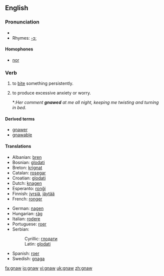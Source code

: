 ==English==

===Pronunciation===
* {{IPA|/nɔː/}}
* Rhymes: [[Rhymes:English:-ɔː|-ɔː]]

====Homophones====
*[[nor]]

===Verb===
{{en-verb}}
#{{transitive}} to [[bite]] something persistently.
#{{intransitive}} to produce excessive anxiety or worry.
#*:''Her comment '''gnawed''' at me all night, keeping me twisting and turning in bed.''

====Derived terms====
*[[gnawer]]
*[[gnawable]]

====Translations====
{{top}}
*Albanian: [[bren]]
*Bosnian: [[glodati]]
*Breton: [[krignat]]
*Catalan: [[rosegar]]
*Croatian: [[glodati]]
*Dutch: [[knagen]]
*Esperanto: [[ronĝi]]
*Finnish: [[jyrsiä]], [[jäytää]]
*French: [[ronger]]
{{mid}}
*German: [[nagen]]
*Hungarian: [[rág]]
*Italian: [[rodere]]
*Portuguese: [[roer]]
*Serbian:
*:Cyrillic: [[глодати]]
*:Latin: [[glodati]]
*Spanish: [[roer]]
*Swedish: [[gnaga]]
{{bottom}}

[[fa:gnaw]]
[[io:gnaw]]
[[vi:gnaw]]
[[uk:gnaw]]
[[zh:gnaw]]